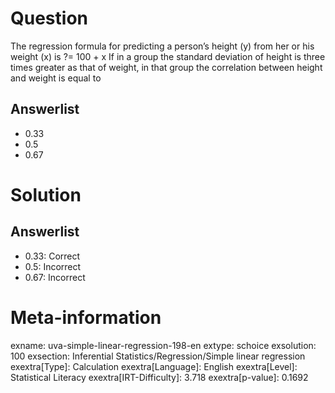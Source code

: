 Question
========

The regression formula for predicting a person's height (y) from her or his weight (x) is ?= 100 + x\ If in a group the standard deviation of height is three times greater as that of weight, in that group the correlation between height and weight is equal to

Answerlist
----------

* 0.33
* 0.5
* 0.67

Solution
========

Answerlist
----------

* 0.33: Correct
* 0.5: Incorrect
* 0.67: Incorrect

Meta-information
================
exname: uva-simple-linear-regression-198-en
extype: schoice
exsolution: 100
exsection: Inferential Statistics/Regression/Simple linear regression
exextra[Type]: Calculation
exextra[Language]: English
exextra[Level]: Statistical Literacy
exextra[IRT-Difficulty]: 3.718
exextra[p-value]: 0.1692
